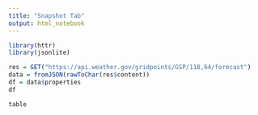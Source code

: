 ```yaml
---
title: "Snapshot Tab"
output: html_notebook
---
```




```r
library(httr)
library(jsonlite)
```

```r
res = GET("https://api.weather.gov/gridpoints/GSP/118,64/forecast")
data = fromJSON(rawToChar(res$content))
df = data$properties
df
```

```r
table
```

